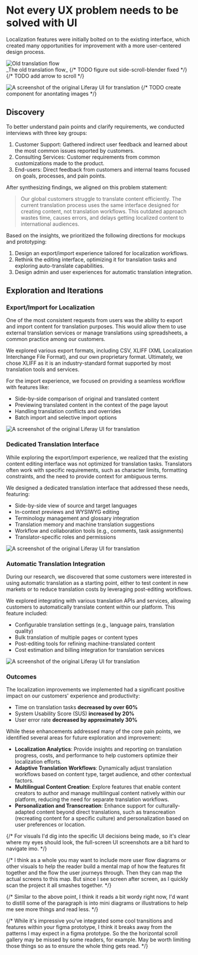 
# Not every UX problem needs to be solved with UI

<div>
  <Hammer />
</div>

<Summary
  problem={
    'Most of Liferay’s customers support at least 2 languages, and some with large, public-facing websites often have a dozen or more languages. While the platform itself is relatively straightforward to localize from a developer’s perspective — providing localized content at scale is not.'
  }
  role={
    'As the team’s Product Designer, I worked with the Technical lead and PM to do end-to-end product design. From interviewing users to implementation QA.'
  }
  contributions={[
    'User Research',
    'Workshop Facilitation',
    'Product Strategy',
    'Interaction Design',
    'Prototyping',
    'Usability Testing',
    'Quality Assurance',
  ]}
/>

Localization features were initially bolted on to the existing interface, which created many opportunities for improvement with a more user-centered design process.

<div className="overflow-x-scroll">
  <img
    style={{ height: 352, width: 3410, maxWidth: 'unset' }}
    src="/projects/translation/old-flow.png"
    alt="Old translation flow"
  />
</div>
_The old translation flow_
{/* TODO figure out side-scroll-blender fixed */}
{/* TODO add arrow to scroll */}

![A screenshot of the original Liferay UI for translation](/projects/translation/before.png 'The original UI for viewing a translation')
{/* TODO create component for anontating images */}

## Discovery

To better understand pain points and clarify requirements, we conducted interviews with three key groups:

1. Customer Support: Gathered indirect user feedback and learned about the most common issues reported by customers.
1. Consulting Services: Customer requirements from common customizations made to the product.
1. End-users: Direct feedback from customers and internal teams focused on goals, processes, and pain points.

After synthesizing findings, we aligned on this problem statement:

<div className="w-full h-32" />

> Our global customers struggle to translate content efficiently. The current translation process uses the same interface designed for creating content, not translation workflows. This outdated approach wastes time, causes errors, and delays getting localized content to international audiences.

<div className="w-full h-32" />

Based on the insights, we prioritized the following directions for mockups and prototyping:

1. Design an export/import experience tailored for localization workflows.
1. Rethink the editing interface, optimizing it for translation tasks and exploring auto-translate capabilities.
1. Design admin and user experiences for automatic translation integration.

## Exploration and Iterations

### Export/Import for Localization

One of the most consistent requests from users was the ability to export and import content for translation purposes. This would allow them to use external translation services or manage translations using spreadsheets, a common practice among our customers.

We explored various export formats, including CSV, XLIFF (XML Localization Interchange File Format), and our own proprietary format. Ultimately, we chose XLIFF as it is an industry-standard format supported by most translation tools and services.

For the import experience, we focused on providing a seamless workflow with features like:

- Side-by-side comparison of original and translated content
- Previewing translated content in the context of the page layout
- Handling translation conflicts and overrides
- Batch import and selective import options

![A screenshot of the original Liferay UI for translation](/projects/translation/import-06.png 'Auto translate interface in action')

### Dedicated Translation Interface

While exploring the export/import experience, we realized that the existing content editing interface was not optimized for translation tasks. Translators often work with specific requirements, such as character limits, formatting constraints, and the need to provide context for ambiguous terms.

We designed a dedicated translation interface that addressed these needs, featuring:

- Side-by-side view of source and target languages
- In-context previews and WYSIWYG editing
- Terminology management and glossary integration
- Translation memory and machine translation suggestions
- Workflow and collaboration tools (e.g., comments, task assignments)
- Translator-specific roles and permissions

![A screenshot of the original Liferay UI for translation](/projects/translation/translate-01.png 'Auto translate interface in action')

### Automatic Translation Integration

During our research, we discovered that some customers were interested in using automatic translation as a starting point, either to test content in new markets or to reduce translation costs by leveraging post-editing workflows.

We explored integrating with various translation APIs and services, allowing customers to automatically translate content within our platform. This feature included:

- Configurable translation settings (e.g., language pairs, translation quality)
- Bulk translation of multiple pages or content types
- Post-editing tools for refining machine-translated content
- Cost estimation and billing integration for translation services

![A screenshot of the original Liferay UI for translation](/projects/translation/settings-01.png 'Translation service API settings')

### Outcomes

The localization improvements we implemented had a significant positive impact on our customers' experience and productivity:

- Time on translation tasks **decreased by over 60%**
- System Usability Score (SUS) **increased by 20%**
- User error rate **decreased by approximately 30%**

While these enhancements addressed many of the core pain points, we identified several areas for future exploration and improvement:

- **Localization Analytics**: Provide insights and reporting on translation progress, costs, and performance to help customers optimize their localization efforts.
- **Adaptive Translation Workflows**: Dynamically adjust translation workflows based on content type, target audience, and other contextual factors.
- **Multilingual Content Creation**: Explore features that enable content creators to author and manage multilingual content natively within our platform, reducing the need for separate translation workflows.
- **Personalization and Transcreation**: Enhance support for culturally-adapted content beyond direct translations, such as transcreation (recreating content for a specific culture) and personalization based on user preferences or location.

{/* For visuals I'd dig into the specific UI decisions being made, so it's clear where my eyes should look, the full-screen UI screenshots are a bit hard to navigate imo. */}

{/* I think as a whole you may want to include more user flow diagrams or other visuals to help the reader build a mental map of how the features fit together and the flow the user journeys through. Then they can map the actual screens to this map. But since I see screen after screen, as I quickly scan the project it all smashes together. */}

{/* Similar to the above point, I think it reads a bit wordy right now, I'd want to distill some of the paragraph is into mini diagrams or illustrations to help me see more things and read less. */}

{/* While it's impressive you've integrated some cool transitions and features within your figma prototype, I think it breaks away from the patterns I may expect in a figma prototype. So the the horizontal scroll gallery may be missed by some readers, for example. May be worth limiting those things so as to ensure the whole thing gets read. */}
